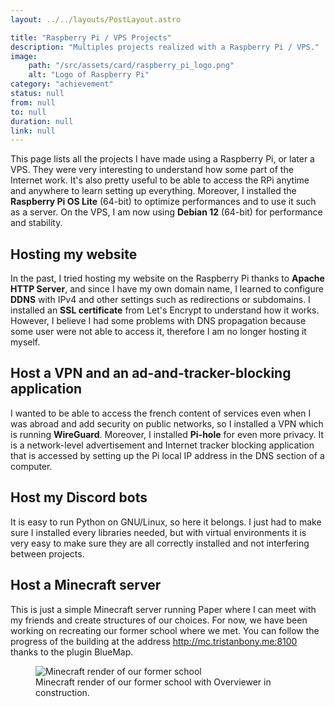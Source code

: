 ```yaml
---
layout: ../../layouts/PostLayout.astro

title: "Raspberry Pi / VPS Projects"
description: "Multiples projects realized with a Raspberry Pi / VPS."
image:
    path: "/src/assets/card/raspberry_pi_logo.png"
    alt: "Logo of Raspberry Pi"
category: "achievement"
status: null
from: null
to: null
duration: null
link: null
---
```



This page lists all the projects I have made using a Raspberry Pi, or later a VPS. They were very interesting to understand how some part of the Internet work. It's also pretty useful to be able to access the RPi anytime and anywhere to learn setting up everything. Moreover, I installed the **Raspberry Pi OS Lite** (64-bit) to optimize performances and to use it such as a server. On the VPS, I am now using **Debian 12** (64-bit) for performance and stability.

## Hosting my website

In the past, I tried hosting my website on the Raspberry Pi thanks to **Apache HTTP Server**, and since I have my own domain name, I learned to configure **DDNS** with IPv4 and other settings such as redirections or subdomains. I installed an **SSL certificate** from Let's Encrypt to understand how it works. However, I believe I had some problems with DNS propagation because some user were not able to access it, therefore I am no longer hosting it myself.

## Host a VPN and an ad-and-tracker-blocking application

I wanted to be able to access the french content of services even when I was abroad and add security on public networks, so I installed a VPN which is running **WireGuard**. Moreover, I installed **Pi-hole** for even more privacy. It is a network-level advertisement and Internet tracker blocking application that is accessed by setting up the Pi local IP address in the DNS section of a computer.

## Host my Discord bots

It is easy to run Python on GNU/Linux, so here it belongs. I just had to make sure I installed every libraries needed, but with virtual environments it is very easy to make sure they are all correctly installed and not interfering between projects.

## Host a Minecraft server

This is just a simple Minecraft server running Paper where I can meet with my friends and create structures of our choices. For now, we have been working on recreating our former school where we met. You can follow the progress of the building at the address http://mc.tristanbony.me:8100 thanks to the plugin BlueMap.


<figure>
    <Image src={Minecraft_render} alt="Minecraft render of our former school" />
    <figcaption>Minecraft render of our former school with Overviewer in construction.</figcaption>
</figure>
